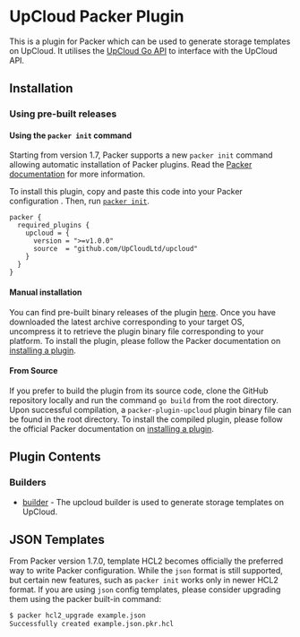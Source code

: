 # UpCloud Packer Plugin

This is a plugin for Packer which can be used to generate storage templates on UpCloud. 
It utilises the [UpCloud Go API](https://github.com/UpCloudLtd/upcloud-go-api) to interface with the UpCloud API.

## Installation

### Using pre-built releases

#### Using the `packer init` command

Starting from version 1.7, Packer supports a new `packer init` command allowing
automatic installation of Packer plugins. Read the
[Packer documentation](https://www.packer.io/docs/commands/init) for more information.

To install this plugin, copy and paste this code into your Packer configuration .
Then, run [`packer init`](https://www.packer.io/docs/commands/init).

```hcl
packer {
  required_plugins {
    upcloud = {
      version = ">=v1.0.0"
      source  = "github.com/UpCloudLtd/upcloud"
    }
  }
}
```

#### Manual installation

You can find pre-built binary releases of the plugin [here](https://github.com/hashicorp/packer-plugin-upcloud/releases).
Once you have downloaded the latest archive corresponding to your target OS,
uncompress it to retrieve the plugin binary file corresponding to your platform.
To install the plugin, please follow the Packer documentation on
[installing a plugin](https://www.packer.io/docs/extending/plugins/#installing-plugins).


#### From Source

If you prefer to build the plugin from its source code, clone the GitHub
repository locally and run the command `go build` from the root
directory. Upon successful compilation, a `packer-plugin-upcloud` plugin
binary file can be found in the root directory.
To install the compiled plugin, please follow the official Packer documentation
on [installing a plugin](https://www.packer.io/docs/extending/plugins/#installing-plugins).


## Plugin Contents

### Builders

- [builder](/docs/builder/upcloud.mdx) - The upcloud builder is used to generate storage templates on UpCloud.

## JSON Templates
From Packer version 1.7.0, template HCL2 becomes officially the preferred way to write Packer configuration. While the `json` format is still supported, but certain new features, such as `packer init` works only in newer HCL2 format.
If you are using `json` config templates, please consider upgrading them using the packer built-in command:

```sh
$ packer hcl2_upgrade example.json
Successfully created example.json.pkr.hcl
```
